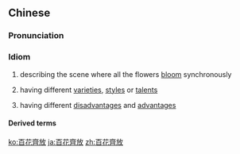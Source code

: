 {{also|百花齐放}}
==Chinese==
{{zh-forms|s=百花齐放}}

===Pronunciation===
{{zh-pron
|m=bǎihuāqífàng
|c=baak3 faa1 cai4 fong3
|cat=id
}}

===Idiom===
{{zh-idiom}}
# describing the scene where all the flowers [[bloom]] synchronously
# {{lb|zh|figuratively}} having different [[variety|varieties]], [[style]]s or [[talent]]s
# {{lb|zh|figuratively}} having different [[disadvantage]]s and [[advantage]]s

====Derived terms====
{{zh-der|百花齊放，百家爭鳴}}

[[ko:百花齊放]]
[[ja:百花齊放]]
[[zh:百花齊放]]